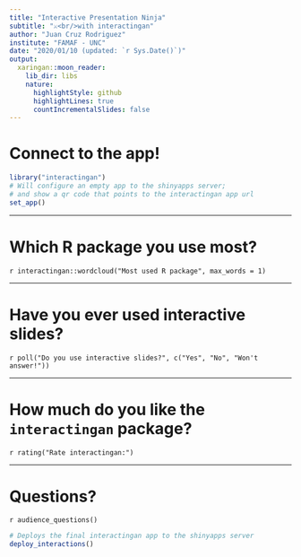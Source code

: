 ```yaml
---
title: "Interactive Presentation Ninja"
subtitle: "⚔<br/>with interactingan"
author: "Juan Cruz Rodriguez"
institute: "FAMAF - UNC"
date: "2020/01/10 (updated: `r Sys.Date()`)"
output:
  xaringan::moon_reader:
    lib_dir: libs
    nature:
      highlightStyle: github
      highlightLines: true
      countIncrementalSlides: false
---
```


# Connect to the app!

```r
library("interactingan")
# Will configure an empty app to the shinyapps server;
# and show a qr code that points to the interactingan app url
set_app()
```

---

# Which R package you use most?

`r interactingan::wordcloud("Most used R package", max_words = 1)`

---

# Have you ever used interactive slides?

`r poll("Do you use interactive slides?", c("Yes", "No", "Won't answer!"))`

---

# How much do you like the `interactingan` package?

`r rating("Rate interactingan:")`

---

# Questions?

<!-- Show the audience question's pane -->
`r audience_questions()`

```r
# Deploys the final interactingan app to the shinyapps server
deploy_interactions()
```
